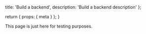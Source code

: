 
  title: 'Build a backend',
  description: 'Build a backend description'
};

  return {
    props: {
      meta
    }
  };
}

This page is just here for testing purposes.
